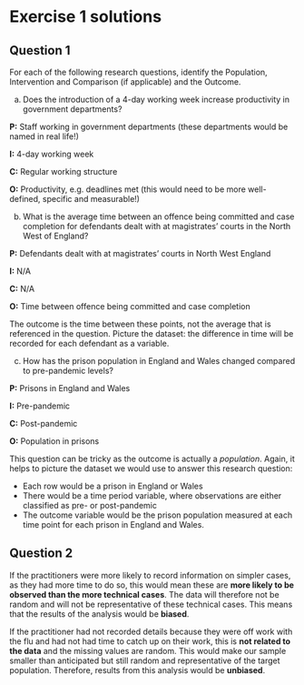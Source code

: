 # Exercise 1 solutions

## Question 1 {.unnumbered}
For each of the following research questions, identify the Population, Intervention and Comparison (if applicable) and the Outcome. 

a. Does the introduction of a 4-day working week increase productivity in government departments?

**P:** Staff working in government departments (these departments would be named in real life!)

**I:** 4-day working week

**C:** Regular working structure

**O:** Productivity, e.g. deadlines met (this would need to be more well-defined, specific and measurable!)

b. What is the average time between an offence being committed and case completion for defendants dealt with at magistrates’ courts in the North West of England?

**P:** Defendants dealt with at magistrates’ courts in North West England

**I:** N/A

**C:** N/A

**O:** Time between offence being committed and case completion

:::{.callout-note}
The outcome is the time between these points, not the average that is referenced in the question. Picture the dataset: the difference in time will be recorded for each defendant as a variable. 
:::

c. How has the prison population in England and Wales changed compared to pre-pandemic levels?

**P:** Prisons in England and Wales

**I:** Pre-pandemic

**C:** Post-pandemic

**O:** Population in prisons

:::{.callout-note}
This question can be tricky as the outcome is actually a *population*. Again, it helps to picture the dataset we would use to answer this research question:

- Each row would be a prison in England or Wales
- There would be a time period variable, where observations are either classified as pre- or post-pandemic
- The outcome variable would be the prison population measured at each time point for each prison in England and Wales.
:::

## Question 2 {.unnumbered}
If the practitioners were more likely to record information on simpler cases, as they had more time to do so, this would mean these are **more likely to be observed than the more technical cases**. The data will therefore not be random and will not be representative of these technical cases. This means that the results of the analysis would be **biased**.

If the practitioner had not recorded details because they were off work with the flu and had not had time to catch up on their work, this is **not related to the data** and the missing values are random. This would make our sample smaller than anticipated but still random and representative of the target population. Therefore, results from this analysis would be **unbiased**.
